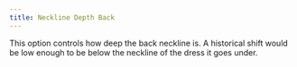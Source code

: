 ```yaml
---
title: Neckline Depth Back
---
```


This option controls how deep the back neckline is. A historical shift would be
low enough to be below the neckline of the dress it goes under.
